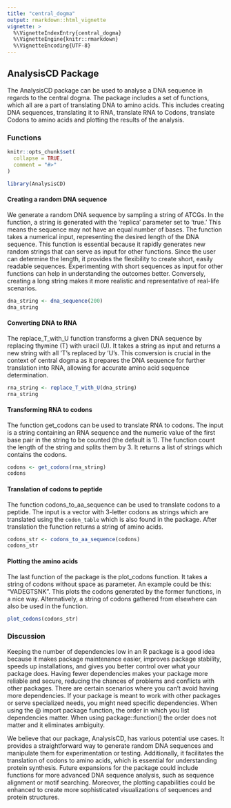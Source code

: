 ```yaml
---
title: "central_dogma"
output: rmarkdown::html_vignette
vignette: >
  %\VignetteIndexEntry{central_dogma}
  %\VignetteEngine{knitr::rmarkdown}
  %\VignetteEncoding{UTF-8}
---
```


## AnalysisCD Package

The AnalysisCD package can be used to analyse a DNA sequence in regards to the central dogma. The package includes a set of functions, which all are a part of translating DNA to amino acids. This includes creating DNA sequences, translating it to RNA, translate RNA to Codons, translate Codons to amino acids and plotting the results of the analysis.

### Functions

```r
knitr::opts_chunk$set(
  collapse = TRUE,
  comment = "#>"
)
```

```r
library(AnalysisCD)
```

#### Creating a random DNA sequence

We generate a random DNA sequence by sampling a string of ATCGs. In the function, a string is generated with the 'replica' parameter set to 'true.' This means the sequence may not have an equal number of bases. The function takes a numerical input, representing the desired length of the DNA sequence. This function is essential because it rapidly generates new random strings that can serve as input for other functions. Since the user can determine the length, it provides the flexibility to create short, easily readable sequences. Experimenting with short sequences as input for other functions can help in understanding the outcomes better. Conversely, creating a long string makes it more realistic and representative of real-life scenarios.

```r
dna_string <- dna_sequence(200)
dna_string
```

#### Converting DNA to RNA

The replace_T_with_U function transforms a given DNA sequence by replacing thymine (T) with uracil (U). It takes a string as input and returns a new string with all 'T's replaced by 'U's. This conversion is crucial in the context of central dogma as it prepares the DNA sequence for further translation into RNA, allowing for accurate amino acid sequence determination.

```r
rna_string <- replace_T_with_U(dna_string)
rna_string

```

#### Transforming RNA to codons

The function get_codons can be used to translate RNA to codons. The input is a string containing an RNA sequence and the numeric value of the first base pair in the string to be counted (the default is 1). The function count the length of the string and splits them by 3. It returns a list of strings which contains the codons.

```r
codons <- get_codons(rna_string)
codons
```

#### Translation of codons to peptide

The function codons_to_aa_sequence can be used to translate codons to a peptide. The input is a vector with 3-letter codons as strings which are translated using the `codon_table` which is also found in the package. After translation the function returns a string of amino acids.

```r

codons_str <- codons_to_aa_sequence(codons)
codons_str
```

#### Plotting the amino acids

The last function of the package is the plot_codons function. It takes a string of codons without space as parameter. An example could be this: "VADEGTSNK". This plots the codons generated by the former functions, in a nice way. Alternatively, a string of codons gathered from elsewhere can also be used in the function.

```r
plot_codons(codons_str)

```

### Discussion

Keeping the number of dependencies low in an R package is a good idea because it makes package maintenance easier, improves package stability, speeds up installations, and gives you better control over what your package does. Having fewer dependencies makes your package more reliable and secure, reducing the chances of problems and conflicts with other packages. There are certain scenarios where you can't avoid having more dependencies. If your package is meant to work with other packages or serve specialized needs, you might need specific dependencies. When using the \@ import package function, the order in which you list dependencies matter. When using package::function() the order does not matter and it eliminates ambiguity.

We believe that our package, AnalysisCD, has various potential use cases. It provides a straightforward way to generate random DNA sequences and manipulate them for experimentation or testing. Additionally, it facilitates the translation of codons to amino acids, which is essential for understanding protein synthesis. Future expansions for the package could include functions for more advanced DNA sequence analysis, such as sequence alignment or motif searching. Moreover, the plotting capabilities could be enhanced to create more sophisticated visualizations of sequences and protein structures.

